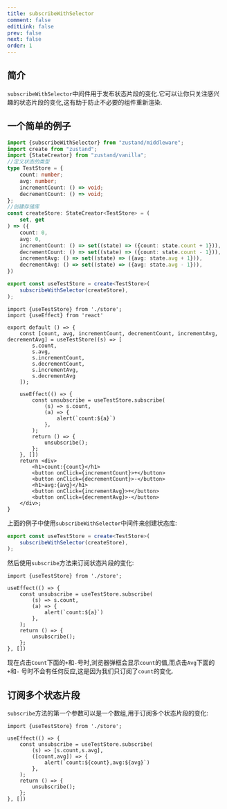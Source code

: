 ```yaml
---
title: subscribeWithSelector
comment: false
editLink: false
prev: false
next: false
order: 1
---
```


## 简介

`subscribeWithSelector`中间件用于发布状态片段的变化.它可以让你只关注感兴趣的状态片段的变化,这有助于防止不必要的组件重新渲染.

## 一个简单的例子

```ts
import {subscribeWithSelector} from "zustand/middleware";
import create from "zustand";
import {StateCreator} from "zustand/vanilla";
//定义状态的类型
type TestStore = {
    count: number;
    avg: number;
    incrementCount: () => void;
    decrementCount: () => void;
};
//创建存储库
const createStore: StateCreator<TestStore> = (
    set, get
) => ({
    count: 0,
    avg: 0,
    incrementCount: () => set((state) => ({count: state.count + 1})),
    decrementCount: () => set((state) => ({count: state.count - 1})),
    incrementAvg: () => set((state) => ({avg: state.avg + 1})),
    decrementAvg: () => set((state) => ({avg: state.avg - 1})),
})

export const useTestStore = create<TestStore>(
    subscribeWithSelector(createStore),
); 
```

```tsx
import {useTestStore} from './store';
import {useEffect} from 'react'

export default () => {
    const [count, avg, incrementCount, decrementCount, incrementAvg, decrementAvg] = useTestStore((s) => [
        s.count,
        s.avg,
        s.incrementCount,
        s.decrementCount,
        s.incrementAvg,
        s.decrementAvg
    ]);

    useEffect(() => {
        const unsubscribe = useTestStore.subscribe(
            (s) => s.count,
            (a) => {
                alert(`count:${a}`)
            },
        );
        return () => {
            unsubscribe();
        };
    }, [])
    return <div>
        <h1>count:{count}</h1>
        <button onClick={incrementCount}>+</button>
        <button onClick={decrementCount}>-</button>
        <h1>avg:{avg}</h1>
        <button onClick={incrementAvg}>+</button>
        <button onClick={decrementAvg}>-</button>
    </div>;
}
```

上面的例子中使用`subscribeWithSelector`中间件来创建状态库:

```ts
export const useTestStore = create<TestStore>(
    subscribeWithSelector(createStore),
); 
```

然后使用`subscribe`方法来订阅状态片段的变化:

```tsx
import {useTestStore} from './store';

useEffect(() => {
    const unsubscribe = useTestStore.subscribe(
        (s) => s.count,
        (a) => {
            alert(`count:${a}`)
        },
    );
    return () => {
        unsubscribe();
    };
}, [])
```

现在点击`Count`下面的`+`和`-`号时,浏览器弹框会显示`count`的值,而点击`Avg`下面的`+`和`-`
号时不会有任何反应,这是因为我们只订阅了`count`的变化.

## 订阅多个状态片段

`subscribe`方法的第一个参数可以是一个数组,用于订阅多个状态片段的变化:

```tsx
import {useTestStore} from './store';

useEffect(() => {
    const unsubscribe = useTestStore.subscribe(
        (s) => [s.count,s.avg],
        ([count,avg]) => {
            alert(`count:${count},avg:${avg}`)
        },
    );
    return () => {
        unsubscribe();
    };
}, [])
```
